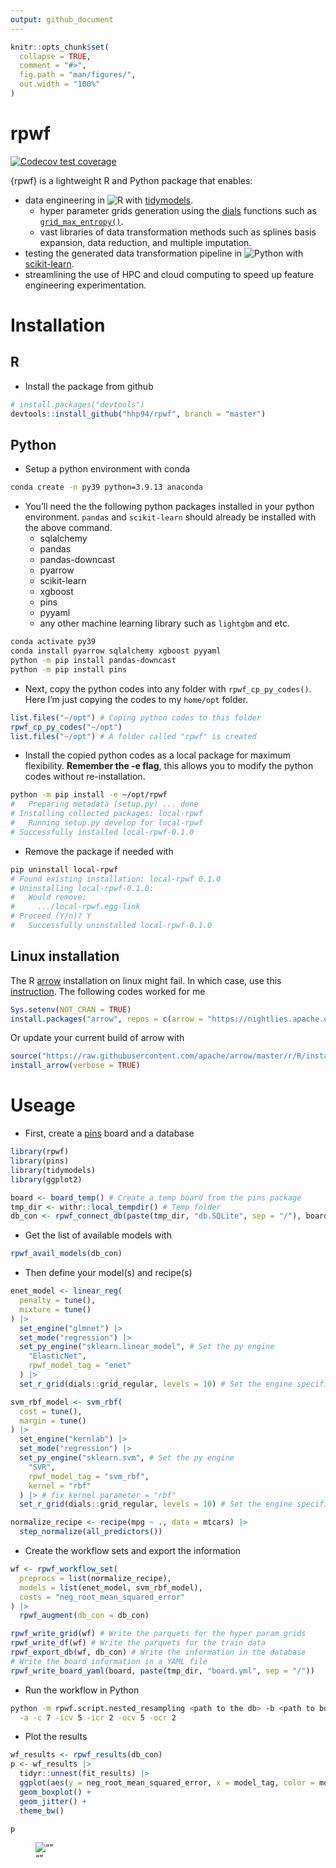 ```yaml
---
output: github_document
---
```


<!-- README.md is generated from README.Rmd. Please edit that file -->

```r
knitr::opts_chunk$set(
  collapse = TRUE,
  comment = "#>",
  fig.path = "man/figures/",
  out.width = "100%"
)
```

# rpwf

<!-- badges: start -->
[![Codecov test coverage](https://codecov.io/gh/hhp94/rpwf/branch/master/graph/badge.svg)](https://app.codecov.io/gh/hhp94/rpwf?branch=master)
<!-- badges: end -->

{rpwf} is a lightweight R and Python package that enables:  

* data engineering in ![R](https://img.shields.io/static/v1?label=%20&message=%20&color=blue&logo=R) with [tidymodels](https://www.tidymodels.org/).  
  + hyper parameter grids generation using the [dials](https://dials.tidymodels.org/) functions
  such as [`grid_max_entropy()`](https://dials.tidymodels.org/reference/grid_max_entropy.html).  
  + vast libraries of data transformation methods such as splines basis expansion, data reduction, and multiple imputation.  
* testing the generated data transformation pipeline in ![Python](https://img.shields.io/static/v1?label=%20&message=%20&color=yellow&logo=Python) with [scikit-learn](https://scikit-learn.org/stable/index.html).  
* streamlining the use of HPC and cloud computing to speed up feature engineering experimentation.  

# Installation
## R
* Install the package from github   
```r
# install.packages("devtools")
devtools::install_github("hhp94/rpwf", branch = "master")
```

## Python
* Setup a python environment with conda  
```bash
conda create -n py39 python=3.9.13 anaconda
```

* You'll need the the following python packages installed in your python 
environment. `pandas` and `scikit-learn` should already be installed with the 
above command.  
  + sqlalchemy  
  + pandas  
  + pandas-downcast  
  + pyarrow  
  + scikit-learn  
  + xgboost  
  + pins
  + pyyaml
  + any other machine learning library such as `lightgbm` and etc.  

```bash
conda activate py39
conda install pyarrow sqlalchemy xgboost pyyaml
python -m pip install pandas-downcast
python -m pip install pins
```

* Next, copy the python codes into any folder with `rpwf_cp_py_codes()`. Here
I'm just copying the codes to my `home/opt` folder.  

```r
list.files("~/opt") # Coping python codes to this folder
rpwf_cp_py_codes("~/opt")
list.files("~/opt") # A folder called "rpwf" is created
```

* Install the copied python codes as a local package for maximum flexibility.
**Remember the -e flag**, this allows you to modify the python codes without 
re-installation.  

```bash
python -m pip install -e ~/opt/rpwf
#   Preparing metadata (setup.py) ... done
# Installing collected packages: local-rpwf
#   Running setup.py develop for local-rpwf
# Successfully installed local-rpwf-0.1.0
```

* Remove the package if needed with
```bash
pip uninstall local-rpwf
# Found existing installation: local-rpwf 0.1.0
# Uninstalling local-rpwf-0.1.0:
#   Would remove:
#     .../local-rpwf.egg-link
# Proceed (Y/n)? Y
#   Successfully uninstalled local-rpwf-0.1.0
```

## Linux installation
The R [arrow](https://arrow.apache.org/) installation on linux might fail. In 
which case, use this [instruction](https://cran.r-project.org/web/packages/arrow/vignettes/install.html). 
The following codes worked for me  

``` r
Sys.setenv(NOT_CRAN = TRUE)
install.packages("arrow", repos = c(arrow = "https://nightlies.apache.org/arrow/r", getOption("repos")))
```

Or update your current build of arrow with  

``` r
source("https://raw.githubusercontent.com/apache/arrow/master/r/R/install-arrow.R")
install_arrow(verbose = TRUE)
```

# Useage
* First, create a [pins](https://pins.rstudio.com/) board and a database   
```r
library(rpwf)
library(pins)
library(tidymodels)
library(ggplot2)

board <- board_temp() # Create a temp board from the pins package
tmp_dir <- withr::local_tempdir() # Temp folder
db_con <- rpwf_connect_db(paste(tmp_dir, "db.SQLite", sep = "/"), board) # Temp database
```

* Get the list of available models with
```r
rpwf_avail_models(db_con)
```

* Then define your model(s) and recipe(s)  
```r
enet_model <- linear_reg(
  penalty = tune(),
  mixture = tune()
) |>
  set_engine("glmnet") |>
  set_mode("regression") |>
  set_py_engine("sklearn.linear_model", # Set the py engine
    "ElasticNet",
    rpwf_model_tag = "enet"
  ) |>
  set_r_grid(dials::grid_regular, levels = 10) # Set the engine specific grid

svm_rbf_model <- svm_rbf(
  cost = tune(),
  margin = tune()
) |>
  set_engine("kernlab") |>
  set_mode("regression") |>
  set_py_engine("sklearn.svm", # Set the py engine
    "SVR",
    rpwf_model_tag = "svm_rbf",
    kernel = "rbf"
  ) |> # fix kernel parameter = "rbf"
  set_r_grid(dials::grid_regular, levels = 10) # Set the engine specific grid

normalize_recipe <- recipe(mpg ~ ., data = mtcars) |>
  step_normalize(all_predictors())
```

* Create the workflow sets and export the information
```r
wf <- rpwf_workflow_set(
  preprocs = list(normalize_recipe),
  models = list(enet_model, svm_rbf_model),
  costs = "neg_root_mean_squared_error"
) |>
  rpwf_augment(db_con = db_con)

rpwf_write_grid(wf) # Write the parquets for the hyper param grids
rpwf_write_df(wf) # Write the parquets for the train data
rpwf_export_db(wf, db_con) # Write the information in the database
# Write the board information in a YAML file
rpwf_write_board_yaml(board, paste(tmp_dir, "board.yml", sep = "/"))
```

* Run the workflow in Python
```bash
python -m rpwf.script.nested_resampling <path to the db> -b <path to board yaml> \
  -a -c 7 -icv 5 -icr 2 -ocv 5 -ocr 2
```

* Plot the results
```r
wf_results <- rpwf_results(db_con)
p <- wf_results |>
  tidyr::unnest(fit_results) |>
  ggplot(aes(y = neg_root_mean_squared_error, x = model_tag, color = model_tag)) +
  geom_boxplot() +
  geom_jitter() +
  theme_bw()

p
```

![""](man/figures/README-plot_1.jpeg)
